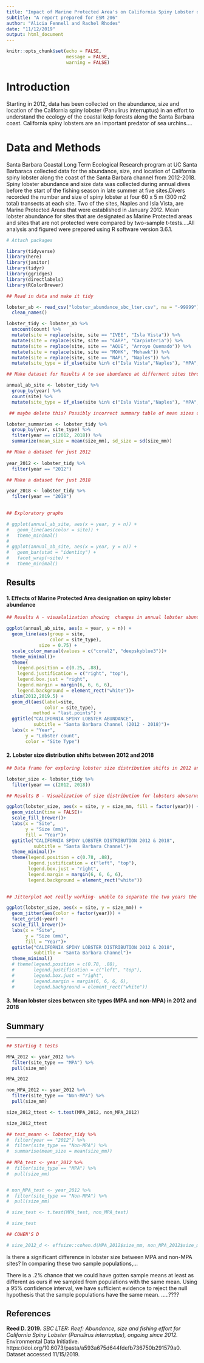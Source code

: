 ```yaml
---
title: "Impact of Marine Protected Area's on California Spiny Lobster distribution along the Santa Barbara coast"
subtitle: "A report prepared for ESM 206"
author: "Alicia Fennell and Rachel Rhodes"
date: "11/12/2019"
output: html_document
---
```


```r
knitr::opts_chunk$set(echo = FALSE,
                      message = FALSE,
                      warning = FALSE)
```

# Introduction 

Starting in 2012, data has been collected on the abundance, size and location of the California spiny lobster (Panulirus interruptus) in an effort to understand the ecology of the coastal kelp forests along the Santa Barbara coast. California spiny lobsters are an important predator of sea urchins....



# Data and Methods

Santa Barbara Coastal Long Term Ecological Research program at UC Santa Barbaraca collected data for the abundance, size, and location of California spiny lobster along the coast of the Santa Barbara channel from 2012-2018. Spiny lobster abundance and size data was collected during annual dives before the start of the fishing season in late summer at five sites.Divers recorded the number and size of spiny lobster at four 60 x 5 m (300 m2 total) transects at each site. Two of the sites, Naples and Isla Vista, are Marine Protected Areas that were established in January 2012. Mean lobster abundance for sites that are designated as Marine Protected areas and sites that are not protected were compared by two-sample t-tests....All analysis and figured were prepared using R software version 3.6.1. 


```r

# Attach packages

library(tidyverse)
library(here)
library(janitor)
library(tidyr)
library(ggridges)
library(directlabels)
library(RColorBrewer)

```


```r

## Read in data and make it tidy

lobster_ab <- read_csv("lobster_abundance_sbc_lter.csv", na = "-99999") %>% 
  clean_names()

lobster_tidy <- lobster_ab %>% 
  uncount(count) %>% 
  mutate(site = replace(site, site == "IVEE", "Isla Vista")) %>%
  mutate(site = replace(site, site == "CARP", "Carpinteria")) %>% 
  mutate(site = replace(site, site == "AQUE", "Arroyo Quemado")) %>% 
  mutate(site = replace(site, site == "MOHK", "Mohawk")) %>% 
  mutate(site = replace(site, site == "NAPL", "Naples")) %>% 
  mutate(site_type = if_else(site %in% c("Isla Vista","Naples"), "MPA", "Non-MPA"))

## Make dataset for Results A to see abundance at differnent sites through the years

annual_ab_site <- lobster_tidy %>% 
  group_by(year) %>% 
  count(site) %>% 
  mutate(site_type = if_else(site %in% c("Isla Vista","Naples"), "MPA", "Non-MPA"))

 ## maybe delete this? Possibly incorrect summary table of mean sizes of MPA vs non-MPA sites in 2012 and 2018

lobster_summaries <- lobster_tidy %>% 
  group_by(year, site_type) %>% 
  filter(year == c(2012, 2018)) %>% 
  summarize(mean_size = mean(size_mm), sd_size = sd(size_mm))

## Make a dataset for just 2012
  
year_2012 <- lobster_tidy %>% 
  filter(year == "2012")

## Make a dataset for just 2018

year_2018 <- lobster_tidy %>% 
  filter(year == "2018")
         
```


```r

## Exploratory graphs

# ggplot(annual_ab_site, aes(x = year, y = n)) +
#   geom_line(aes(color = site)) +
#   theme_minimal()
# 
# ggplot(annual_ab_site, aes(x = year, y = n)) +
#   geom_bar(stat = "identity") +
#   facet_wrap(~site) +
#   theme_minimal() 

```
## Results

#### 1. Effects of Marine Protected Area designation on spiny lobster abundance



```r

## Results A - visualalization showing  changes in annual lobster abundace at the five sites over time, designating MPA versus non-MPA sites. 

ggplot(annual_ab_site, aes(x = year, y = n)) +
  geom_line(aes(group = site,
                color = site_type), 
            size = 0.75) +
  scale_color_manual(values = c("coral2", "deepskyblue3"))+
  theme_minimal()+
  theme(
    legend.position = c(0.25, .88),
    legend.justification = c("right", "top"),
    legend.box.just = "right",
    legend.margin = margin(6, 6, 6, 6),
    legend.background = element_rect("white"))+
  xlim(2012,2019.5) +
  geom_dl(aes(label=site,
              color = site_type),
          method = "last.points") +
  ggtitle("CALIFORNIA SPINY LOBSTER ABUNDANCE",
          subtitle = "Santa Barbara Channel (2012 - 2018)")+
  labs(x = "Year",
       y = "Lobster count",
       color = "Site Type")
```


#### 2. Lobster size distribution shifts between 2012 and 2018

```r
## Data frame for exploring lobster size distribution shifts in 2012 and 2018

lobster_size <- lobster_tidy %>% 
  filter(year == c(2012, 2018))


```

```r
## Results B - Visualization of size distribution for lobsters obvserved at the 5 different sites in 2012 and 2018. Graph shows the community size distributions at each in the 2 years. 

ggplot(lobster_size, aes(x = site, y = size_mm, fill = factor(year))) +
  geom_violin(time = FALSE)+
  scale_fill_brewer()+
  labs(x = "Site",
       y = "Size (mm)",
       fill = "Year")+
  ggtitle("CALIFORNIA SPINY LOBSTER DISTRIBUTION 2012 & 2018",
          subtitle = "Santa Barbara Channel")+
  theme_minimal()+
  theme(legend.position = c(0.78, .88),
        legend.justification = c("left", "top"),
        legend.box.just = "right",
        legend.margin = margin(6, 6, 6, 6),
        legend.background = element_rect("white"))
  


```
```r

## Jitterplot not really working- unable to separate the two years the way we want

ggplot(lobster_size, aes(x = site, y = size_mm)) +
  geom_jitter(aes(color = factor(year))) +
  facet_grid(~year) +
  scale_fill_brewer()+
  labs(x = "Site",
       y = "Size (mm)",
       fill = "Year")+
  ggtitle("CALIFORNIA SPINY LOBSTER DISTRIBUTION 2012 & 2018",
          subtitle = "Santa Barbara Channel")+
  theme_minimal()
  # theme(legend.position = c(0.78, .88),
  #       legend.justification = c("left", "top"),
  #       legend.box.just = "right",
  #       legend.margin = margin(6, 6, 6, 6),
  #       legend.background = element_rect("white"))
```


#### 3. Mean lobster sizes between site types (MPA and non-MPA) in 2012 and 2018



## Summary

-----
```r
## Starting t tests

MPA_2012 <- year_2012 %>% 
  filter(site_type == "MPA") %>% 
  pull(size_mm)

MPA_2012

non_MPA_2012 <- year_2012 %>% 
  filter(site_type == "Non-MPA") %>% 
  pull(size_mm)

size_2012_ttest <- t.test(MPA_2012, non_MPA_2012)

size_2012_ttest

## test_meann <- lobster_tidy %>% 
#  filter(year == "2012") %>% 
#  filter(site_type == "Non-MPA") %>% 
#  summarise(mean_size = mean(size_mm))
  
## MPA_test <- year_2012 %>% 
#  filter(site_type == "MPA") %>% 
#  pull(size_mm)


# non_MPA_test <- year_2012 %>% 
#  filter(site_type == "Non-MPA") %>% 
#  pull(size_mm)

# size_test <- t.test(MPA_test, non_MPA_test)

# size_test

## COHEN'S D

# size_2012_d <- effsize::cohen.d(MPA_2012$size_mm, non_MPA_2012$size_mm, na.rm = TRUE) ??

```

Is there a significant difference in lobster size between MPA and non-MPA sites? 
In comparing these two sample populations,... 

There is a .2% chance that we could have gotten sample means at least as different as ours if we sampled from populations with the same mean. Using a 95% confidence interval, we have sufficient evidence to reject the null hypothesis that the sample populations have the same mean. .....????



## References 

**Reed D. 2019.** *SBC LTER: Reef: Abundance, size and fishing effort for California Spiny Lobster (Panulirus interruptus), ongoing since 2012.* Environmental Data Initiative. https://doi.org/10.6073/pasta/a593a675d644fdefb736750b291579a0. Dataset accessed 11/15/2019.
